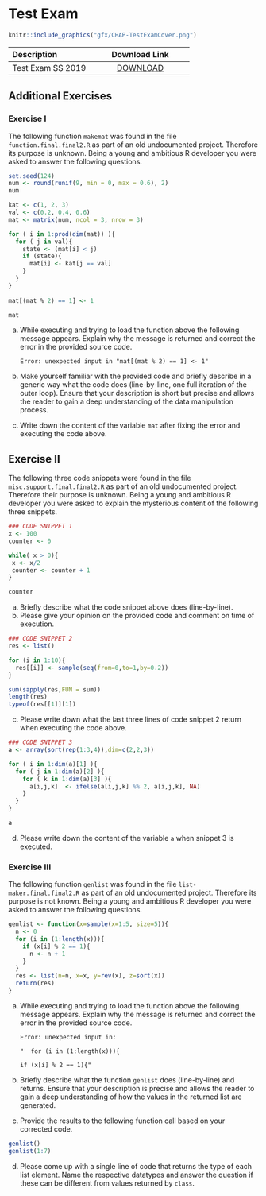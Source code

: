 # Test Exam

```r
knitr::include_graphics("gfx/CHAP-TestExamCover.png")
```


| Description                       | Download Link                            |
|:----------------------------------|:----------------------------------------:|
| Test Exam SS 2019                 | [DOWNLOAD](./data/CSWR-TestExam2019.pdf)|

## Additional Exercises

### Exercise I
The following function `makemat` was found in the file `function.final.final2.R` as part of an old undocumented project. Therefore its purpose is unknown. Being a young and ambitious R developer you were asked to answer the following questions.

```r
set.seed(124)
num <- round(runif(9, min = 0, max = 0.6), 2)
num
```

```r
kat <- c(1, 2, 3)
val <- c(0.2, 0.4, 0.6)
mat <- matrix(num, ncol = 3, nrow = 3)

for ( i in 1:prod(dim(mat)) ){
  for ( j in val){
    state <- (mat[i] < j)
    if (state){
      mat[i] <- kat[j == val]
    }
  }
}
  
mat[(mat % 2) == 1] <- 1

mat
```


a) While executing and trying to load the function above the following message appears. Explain why the message is returned and correct the error in the provided source code.

    `Error: unexpected input in "mat[(mat % 2) == 1] <- 1"`

b) Make yourself familiar with the provided code and briefly describe in a generic way what the code does (line-by-line, one full iteration of the outer loop). Ensure that your description is short but precise and allows the reader to gain a deep understanding of the data manipulation process. 
c) Write down the content of the variable `mat` after fixing the error and executing the code above.


## Exercise II 
The following three code snippets were found in the file `misc.support.final.final2.R` as part of an old undocumented project. Therefore their purpose is unknown. Being a young and ambitious R developer you were asked to explain the mysterious content of the following three snippets.

```r
### CODE SNIPPET 1
x <- 100
counter <- 0

while( x > 0){
 x <- x/2
 counter <- counter + 1
}

counter
```

a) Briefly describe what the code snippet above does (line-by-line).
b) Please give your opinion on the provided code and comment on time of execution.

```r
### CODE SNIPPET 2
res <- list()

for (i in 1:10){
  res[[i]] <- sample(seq(from=0,to=1,by=0.2))
}

sum(sapply(res,FUN = sum))
length(res)
typeof(res[[1]][1])
```

c) Please write down what the last three lines of code snippet 2 return when executing the code above.

```r
### CODE SNIPPET 3
a <- array(sort(rep(1:3,4)),dim=c(2,2,3))

for ( i in 1:dim(a)[1] ){
  for ( j in 1:dim(a)[2] ){
    for ( k in 1:dim(a)[3] ){
      a[i,j,k]  <- ifelse(a[i,j,k] %% 2, a[i,j,k], NA)
    }
  }
}

a
```

d) Please write down the content of the variable `a` when snippet 3 is executed.

### Exercise III
The following function `genlist` was found in the file `list-maker.final.final2.R` as part of an old undocumented project. Therefore its purpose is not known. Being a young and ambitious R developer you were asked to answer the following questions.

```r
genlist <- function(x=sample(x=1:5, size=5)){
  n <- 0
  for (i in (1:length(x))){
    if (x[i] % 2 == 1){
      n <- n + 1
    }
  }
  res <- list(n=n, x=x, y=rev(x), z=sort(x))
  return(res)
}
```

a) While executing and trying to load the function above the following message appears. Explain why the message is returned and correct the error in the provided source code.

    `Error: unexpected input in:`
    
    `"  for (i in (1:length(x))){`
    
    `    if (x[i] % 2 == 1){"`

b) Briefly describe what the function `genlist` does (line-by-line) and returns. Ensure that your description is precise and allows the reader to gain a deep understanding of how the values in the returned list are generated.

c) Provide the results to the following function call based on your corrected code.

```r
genlist()
genlist(1:7)
```

d) Please come up with a single line of code that returns the type of each list element. Name the respective datatypes and answer the question if these can be different from values returned by `class`.
